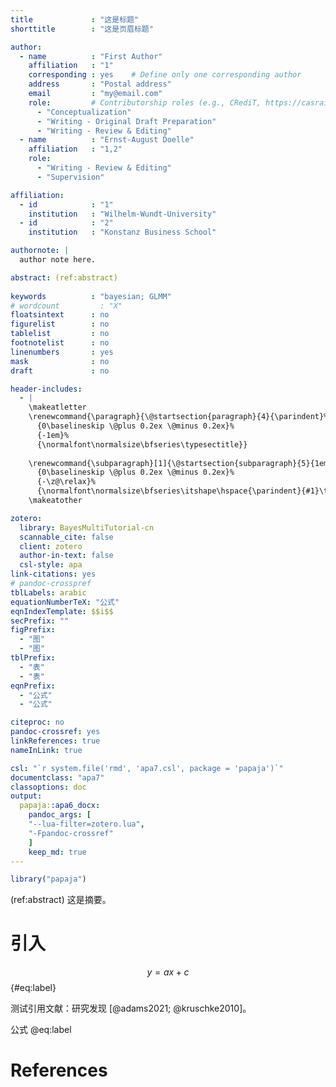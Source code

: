 ```yaml
---
title             : "这是标题"
shorttitle        : "这是页眉标题"

author: 
  - name          : "First Author"
    affiliation   : "1"
    corresponding : yes    # Define only one corresponding author
    address       : "Postal address"
    email         : "my@email.com"
    role:         # Contributorship roles (e.g., CRediT, https://casrai.org/credit/)
      - "Conceptualization"
      - "Writing - Original Draft Preparation"
      - "Writing - Review & Editing"
  - name          : "Ernst-August Doelle"
    affiliation   : "1,2"
    role:
      - "Writing - Review & Editing"
      - "Supervision"

affiliation:
  - id            : "1"
    institution   : "Wilhelm-Wundt-University"
  - id            : "2"
    institution   : "Konstanz Business School"

authornote: |
  author note here.

abstract: (ref:abstract)
  
keywords          : "bayesian; GLMM"
# wordcount         : "X"
floatsintext      : no
figurelist        : no
tablelist         : no
footnotelist      : no
linenumbers       : yes
mask              : no
draft             : no

header-includes:
  - |
    \makeatletter
    \renewcommand{\paragraph}{\@startsection{paragraph}{4}{\parindent}%
      {0\baselineskip \@plus 0.2ex \@minus 0.2ex}%
      {-1em}%
      {\normalfont\normalsize\bfseries\typesectitle}}
    
    \renewcommand{\subparagraph}[1]{\@startsection{subparagraph}{5}{1em}%
      {0\baselineskip \@plus 0.2ex \@minus 0.2ex}%
      {-\z@\relax}%
      {\normalfont\normalsize\bfseries\itshape\hspace{\parindent}{#1}\textit{\addperi}}{\relax}}
    \makeatother

zotero:
  library: BayesMultiTutorial-cn
  scannable_cite: false
  client: zotero
  author-in-text: false
  csl-style: apa
link-citations: yes
# pandoc-crosspref
tblLabels: arabic
equationNumberTeX: "公式"
eqnIndexTemplate: $$i$$
secPrefix: ""
figPrefix: 
  - "图"
  - "图"
tblPrefix: 
  - "表"
  - "表"
eqnPrefix: 
  - "公式"
  - "公式"

citeproc: no
pandoc-crossref: yes
linkReferences: true
nameInLink: true

csl: "`r system.file('rmd', 'apa7.csl', package = 'papaja')`"
documentclass: "apa7"
classoptions: doc
output: 
  papaja::apa6_docx:
    pandoc_args: [
    "--lua-filter=zotero.lua",
    "-Fpandoc-crossref"
    ]
    keep_md: true
---
```


```r
library("papaja")
```

(ref:abstract) 这是摘要。

# 引入

$$ y = ax + c $$ {#eq:label}

测试引用文献：研究发现 [@adams2021; @kruschke2010]。 


公式 @eq:label 

\newpage

# References


